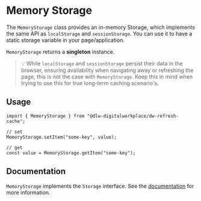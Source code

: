 
<Meta title="Refresh Cache/Memory Storage" />

# Memory Storage

The `MemoryStorage` class provides an in-memory Storage, which implements the same API as `localStorage` and
`sessionStorage`. You can use it to have a static storage variable in your page/application.

`MemoryStorage` returns a **singleton** instance.

> 💡 While `localStorage` and `sessionStorage` persist their data in the browser, ensuring availability when navigating
> away or refreshing the page, this is not the case with `MemoryStorage`. Keep this in mind when trying to use this for
> true long-term caching scenario's.

## Usage

```tsx
import { MemoryStorage } from "@dlw-digitalworkplace/dw-refresh-cache";

// set
MemoryStorage.setItem("some-key", value);

// get
const value = MemoryStorage.getItem("some-key");
```

## Documentation

`MemoryStorage` implements the `Storage` interface. See the
[documentation](https://developer.mozilla.org/en-US/docs/Web/API/Storage) for more information.
